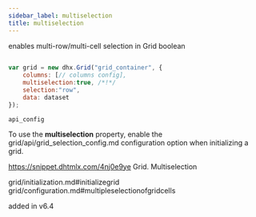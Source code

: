 ```yaml
---
sidebar_label: multiselection
title: multiselection
---
```



          


<Short>
 enables multi-row/multi-cell selection in Grid






</Short>



<Type>
 boolean


</Type>


~~~js
 
var grid = new dhx.Grid("grid_container", {
    columns: [// columns config],
    multiselection:true, /*!*/
    selection:"row",
    data: dataset
});


~~~
	api_config

<Descr>

To use the <strong>multiselection</strong> property, enable the grid/api/grid_selection_config.md configuration option when initializing a grid.


</Descr>


 https://snippet.dhtmlx.com/4nj0e9ye	Grid. Multiselection

 grid/initialization.md#initializegrid
grid/configuration.md#multipleselectionofgridcells

 added in v6.4